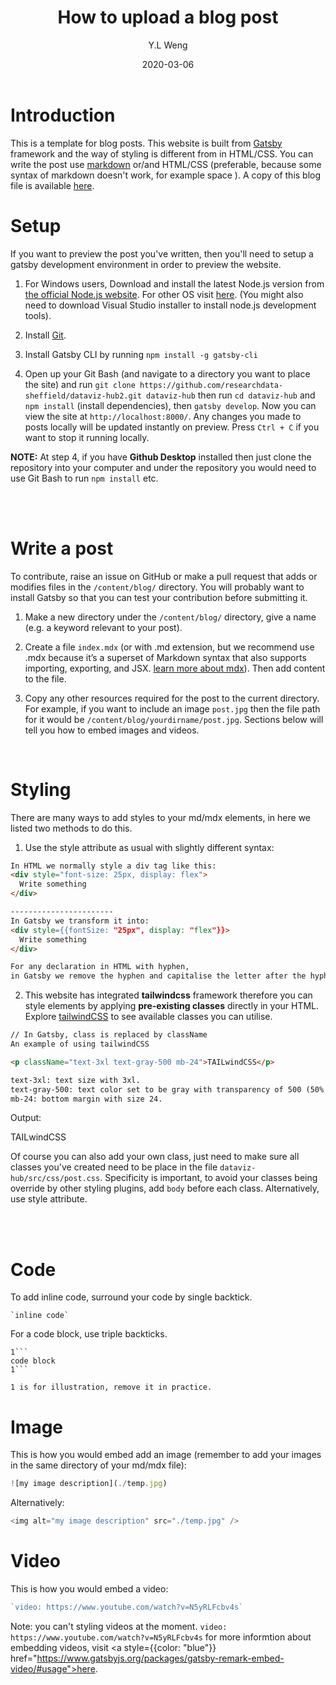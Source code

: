 ﻿---
author: ["Y.L Weng"]
title: "How to upload a blog post"
thumbnail: ./temp.jpg
description: "This is a template for blog post."
date: "2020-03-06"
category: ["Articles"]
tag: ["Blog"]
---


<h1 className="mart">Introduction</h1>
This is a template for blog posts. This website is built from <a href="https://www.gatsbyjs.org/">Gatsby</a> framework and the way of styling is different from in HTML/CSS. 
You can write the post use <a href="https://www.markdownguide.org/basic-syntax/">markdown</a> or/and HTML/CSS (preferable, because some syntax of markdown doesn't work, for example space ). 
A copy of this blog file is available <a href="./index.mdx">here</a>.

<h1 className="mt-24">Setup</h1>

If you want to preview the post you've written, then you'll need to setup a gatsby development environment in order to preview the website.

  1. For Windows users, Download and install the latest Node.js version from <a href="https://nodejs.org/en/">the official Node.js website</a>. 
  For other OS visit <a href="https://www.gatsbyjs.org/tutorial/part-zero/#install-nodejs-for-your-appropriate-operating-system">here</a>. (You might also need to download Visual Studio installer to install node.js development tools).
  
  2. Install <a href="https://gitforwindows.org/">Git</a>. 
  
  3. Install Gatsby CLI by running   `npm install -g gatsby-cli`

  4. Open up your Git Bash (and navigate to a directory you want to place the site) and run `git clone https://github.com/researchdata-sheffield/dataviz-hub2.git dataviz-hub` then run `cd dataviz-hub` and `npm install` (install dependencies), then `gatsby develop`.
Now you can view the site at `http://localhost:8000/`. Any changes you made to posts locally will be updated instantly on preview. Press `Ctrl + C` if you want to stop it running locally.

<b>NOTE:</b> At step 4, if you have <b>Github Desktop</b> installed then just clone the repository into your computer and under the repository you would need to use Git Bash to run `npm install` etc.

<br />
<br />

# Write a post

To contribute, raise an issue on GitHub or make a pull request that adds or modifies files in the `/content/blog/` directory. 
You will probably want to install Gatsby so that you can test your contribution before submitting it. 

1. Make a new directory under the `/content/blog/` directory, give a name (e.g. a keyword relevant to your post).

2. Create a file `index.mdx` (or with .md extension, but we recommend use .mdx because it’s a superset of Markdown syntax that also supports importing, exporting, and JSX. <a href="https://mdxjs.com/">learn more about mdx</a>). Then add content to the file.

3. Copy any other resources required for the post to the current directory. For example, if you want to include an image `post.jpg` then the file path for it would be `/content/blog/yourdirname/post.jpg`. Sections below will tell you how to embed images and videos.

<br />

# Styling
<div>
There are many ways to add styles to your md/mdx elements, in here we listed two methods to do this. 

1. Use the style attribute as usual with slightly different syntax:

```html
In HTML we normally style a div tag like this:
<div style="font-size: 25px, display: flex">
  Write something
</div>

-----------------------
In Gatsby we transform it into:
<div style={{fontSize: "25px", display: "flex"}}>
  Write something
</div>

For any declaration in HTML with hyphen, 
in Gatsby we remove the hyphen and capitalise the letter after the hyphen.
```

2. This website has integrated <b>tailwindcss</b> framework therefore you can style elements by applying <b>pre-existing classes</b> directly in your HTML. 
Explore [tailwindCSS](https://tailwindcss.com/docs/width) to see available classes you can utilise.

```html
// In Gatsby, class is replaced by className
An example of using tailwindCSS

<p className="text-3xl text-gray-500 mb-24">TAILwindCSS</p>

text-3xl: text size with 3xl.
text-gray-500: text color set to be gray with transparency of 500 (50% probably).
mb-24: bottom margin with size 24. 
```
Output:
<p className="text-3xl text-gray-500 mb-24">TAILwindCSS</p>

</div>

Of course you can also add your own class, just need to make sure all classes you've created need to be place in the file `dataviz-hub/src/css/post.css`. Specificity is important, 
to avoid your classes being override by other styling plugins, add `body` before each class. Alternatively, use style attribute. 

<br />
<br />

# Code

To add inline code, surround your code by single backtick. 
```
`inline code`
```

For a code block, use triple backticks.

```
1```
code block
1```

1 is for illustration, remove it in practice.
```




<h1 className="text-3xl mt-24 mb-5">Image</h1>
This is how you would embed add an image (remember to add your images in the same directory of your md/mdx file):

```js
![my image description](./temp.jpg)
```

Alternatively: 

```js
<img alt="my image description" src="./temp.jpg" />
```



<h1 className="text-3xl mt-24 mb-5">Video</h1>
This is how you would embed a video:

```js
`video: https://www.youtube.com/watch?v=N5yRLFcbv4s`
```
Note: you can't styling videos at the moment.
`video: https://www.youtube.com/watch?v=N5yRLFcbv4s`
for more informtion about embedding videos, visit  <a style={{color: "blue"}} href="https://www.gatsbyjs.org/packages/gatsby-remark-embed-video/#usage">here</a>.
